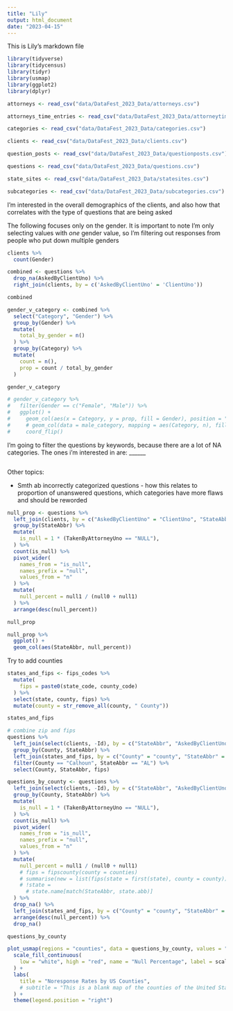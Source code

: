 ```yaml
---
title: "Lily"
output: html_document
date: "2023-04-15"
---
```


This is Lily's markdown file

```r
library(tidyverse)
library(tidycensus)
library(tidyr)
library(usmap)
library(ggplot2)
library(dplyr)
```

```r
attorneys <- read_csv("data/DataFest_2023_Data/attorneys.csv")

attorneys_time_entries <- read_csv("data/DataFest_2023_Data/attorneytimeentries.csv")

categories <- read_csv("data/DataFest_2023_Data/categories.csv")

clients <- read_csv("data/DataFest_2023_Data/clients.csv")

question_posts <- read_csv("data/DataFest_2023_Data/questionposts.csv")

questions <- read_csv("data/DataFest_2023_Data/questions.csv")

state_sites <- read_csv("data/DataFest_2023_Data/statesites.csv")

subcategories <- read_csv("data/DataFest_2023_Data/subcategories.csv")
```

I'm interested in the overall demographics of the clients, and also how that correlates with the type of questions that are being asked

The following focuses only on the gender. It is important to note I'm only selecting values with *one* gender value, so I'm filtering out responses from people who put down multiple genders

```r
clients %>%
  count(Gender)

combined <- questions %>%
  drop_na(AskedByClientUno) %>%
  right_join(clients, by = c('AskedByClientUno' = 'ClientUno'))

combined

gender_v_category <- combined %>%
  select("Category", "Gender") %>%
  group_by(Gender) %>%
  mutate(
    total_by_gender = n()
  ) %>%
  group_by(Category) %>%
  mutate(
    count = n(),
    prop = count / total_by_gender
  )

gender_v_category

# gender_v_category %>%
#   filter(Gender == c("Female", "Male")) %>%
#   ggplot() +
#     geom_col(aes(x = Category, y = prop, fill = Gender), position = "dodge") +
#     # geom_col(data = male_category, mapping = aes(Category, n), fill = "blue") +
#     coord_flip()

```

I'm going to filter the questions by keywords, because there are a lot of NA categories. The ones i'm interested in are: \_\_\_\_\_\_

```r

```

Other topics:

-   Smth ab incorrectly categorized questions - how this relates to proportion of unanswered questions, which categories have more flaws and should be reworded

```r
null_prop <- questions %>%
  left_join(clients, by = c("AskedByClientUno" = "ClientUno", "StateAbbr")) %>%
  group_by(StateAbbr) %>%
  mutate(
    is_null = 1 * (TakenByAttorneyUno == "NULL"),
  ) %>%
  count(is_null) %>%
  pivot_wider(
    names_from = "is_null",
    names_prefix = "null",
    values_from = "n"
  ) %>%
  mutate(
    null_percent = null1 / (null0 + null1)
  ) %>%
  arrange(desc(null_percent))

null_prop
```

```r
null_prop %>%
  ggplot() +
  geom_col(aes(StateAbbr, null_percent))
```

Try to add counties

```r
states_and_fips <- fips_codes %>%
  mutate(
    fips = paste0(state_code, county_code)
  ) %>%
  select(state, county, fips) %>%
  mutate(county = str_remove_all(county, " County"))

states_and_fips
```

```r
# combine zip and fips
questions %>%
  left_join(select(clients, -Id), by = c("StateAbbr", "AskedByClientUno" = "ClientUno")) %>%
  group_by(County, StateAbbr) %>%
  left_join(states_and_fips, by = c("County" = "county", "StateAbbr" = "state")) %>%
  filter(County == "Calhoun", StateAbbr == "AL") %>%
  select(County, StateAbbr, fips)
```

```r
questions_by_county <- questions %>%
  left_join(select(clients, -Id), by = c("StateAbbr", "AskedByClientUno" = "ClientUno")) %>%
  group_by(County, StateAbbr) %>%
  mutate(
    is_null = 1 * (TakenByAttorneyUno == "NULL"),
  ) %>%
  count(is_null) %>%
  pivot_wider(
    names_from = "is_null",
    names_prefix = "null",
    values_from = "n"
  ) %>%
  mutate(
    null_percent = null1 / (null0 + null1)
    # fips = fipscounty(county = counties)
    # summarise(new = list(fips(state = first(state), county = county)))
    # !state =
      # state.name[match(StateAbbr, state.abb)]
  ) %>%
  drop_na() %>%
  left_join(states_and_fips, by = c("County" = "county", "StateAbbr" = "state")) %>%
  arrange(desc(null_percent)) %>%
  drop_na()

questions_by_county
```

```r
plot_usmap(regions = "counties", data = questions_by_county, values = "null_percent", color = "gray") +
  scale_fill_continuous(
    low = "white", high = "red", name = "Null Percentage", label = scales::comma
  ) +
  labs(
    title = "Noresponse Rates by US Counties",
    # subtitle = "This is a blank map of the counties of the United States."
  ) +
  theme(legend.position = "right")

```
